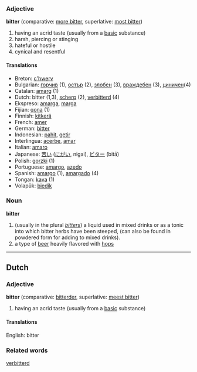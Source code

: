 === Adjective ===
'''bitter''' (comparative: [[more bitter]], superlative: [[most bitter]])

# having an acrid taste (usually from a [[base|basic]] substance)
# harsh, piercing or stinging
# hateful or hostile
# cynical and resentful

==== Translations ====
*Breton: [[c'hwerv]]
*Bulgarian: [[горчив]] (1), [[остър]] (2), [[злобен]] (3), [[враждебен]] (3), [[циничен]](4)
*Catalan: [[amarg]] (1)
*Dutch: bitter (1,3), [[scherp]] (2), [[verbitterd]] (4)
*Ekspreso: [[amarga]], [[marga]]
*Fijian: [[qona]] (1)
*Finnish: [[kitkerä]]
*French: [[amer]]
*German: [[bitter]]
*Indonesian: [[pahit]], [[getir]]
*Interlingua: [[acerbe]], [[amar]]
*Italian: [[amaro]]
*Japanese: [[苦い]] ([[にがい]], nigai), [[ビター]] (bitā)
*Polish: [[gorzki]] (1)
*Portuguese: [[amargo]], [[azedo]]
*Spanish: [[amargo]] (1), [[amargado]] (4)
*Tongan: [[kava]] (1)
*Volapük: [[biedik]]

=== Noun ===
'''bitter'''

# (usually in the plural ''[[bitters]]'') a liquid used in mixed drinks or as a tonic into which bitter herbs have been steeped, (can also be found in powdered form for adding to mixed drinks).
# a type of [[beer]] heavily flavored with [[hops]]

----
==Dutch==
=== Adjective ===
'''bitter''' (comparative: [[bitterder]], superlative: [[meest bitter]])

# having an acrid taste (usually from a [[base|basic]] substance)

====Translations====
English: bitter
===Related words===
[[verbitterd]]